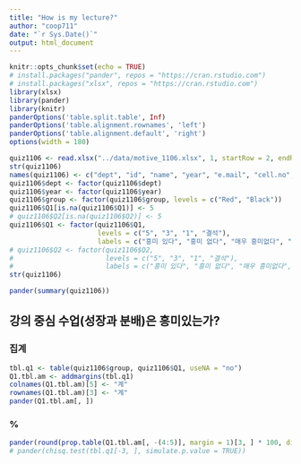 ```yaml
---
title: "How is my lecture?"
author: "coop711"
date: "`r Sys.Date()`"
output: html_document
---
```


```r
knitr::opts_chunk$set(echo = TRUE)
# install.packages("pander", repos = "https://cran.rstudio.com")
# install.packages("xlsx", repos = "https://cran.rstudio.com")
library(xlsx)
library(pander)
library(knitr)
panderOptions('table.split.table', Inf)
panderOptions('table.alignment.rownames', 'left')
panderOptions('table.alignment.default', 'right')
options(width = 180)
```

```r
quiz1106 <- read.xlsx("../data/motive_1106.xlsx", 1, startRow = 2, endRow = 182, colIndex = c(3:7, 9:11), colClasses = c(rep("character", 8)), stringsAsFactors = FALSE)
str(quiz1106)
names(quiz1106) <- c("dept", "id", "name", "year", "e.mail", "cell.no", "group", "Q1")
quiz1106$dept <- factor(quiz1106$dept)
quiz1106$year <- factor(quiz1106$year)
quiz1106$group <- factor(quiz1106$group, levels = c("Red", "Black"))
quiz1106$Q1[is.na(quiz1106$Q1)] <- 5
# quiz1106$Q2[is.na(quiz1106$Q2)] <- 5
quiz1106$Q1 <- factor(quiz1106$Q1, 
                      levels = c("5", "3", "1", "결석"), 
                      labels = c("흥미 있다", "흥미 없다", "매우 흥미없다", "결석"))
# quiz1106$Q2 <- factor(quiz1106$Q2, 
#                       levels = c("5", "3", "1", "결석"), 
#                       labels = c("흥미 있다", "흥미 없다", "매우 흥미없다", "결석"))
str(quiz1106)
```

```r
pander(summary(quiz1106))
```

## 강의 중심 수업(성장과 분배)은 흥미있는가?

### 집계

```r
tbl.q1 <- table(quiz1106$group, quiz1106$Q1, useNA = "no")
Q1.tbl.am <- addmargins(tbl.q1)
colnames(Q1.tbl.am)[5] <- "계"
rownames(Q1.tbl.am)[3] <- "계"
pander(Q1.tbl.am[, ])
```

### %

```r
pander(round(prop.table(Q1.tbl.am[, -(4:5)], margin = 1)[3, ] * 100, digits = 1))
# pander(chisq.test(tbl.q1[-3, ], simulate.p.value = TRUE))
```

